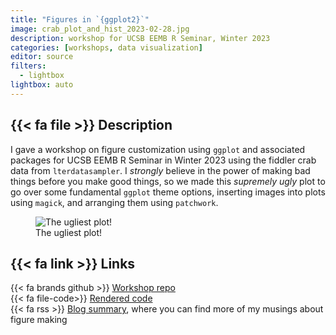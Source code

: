 ```yaml
---
title: "Figures in `{ggplot2}`"
image: crab_plot_and_hist_2023-02-28.jpg
description: workshop for UCSB EEMB R Seminar, Winter 2023
categories: [workshops, data visualization]
editor: source
filters: 
  - lightbox
lightbox: auto
---
```


## {{< fa file >}} Description

I gave a workshop on figure customization using `ggplot` and associated packages for UCSB EEMB R Seminar in Winter 2023 using the fiddler crab data from `lterdatasampler`. I _strongly_ believe in the power of making bad things before you make good things, so we made this _supremely ugly_ plot to go over some fundamental `ggplot` theme options, inserting images into plots using `magick`, and arranging them using `patchwork`.  

![The ugliest plot!](crab_plot_and_hist_2023-02-28.jpg){description="A two panel figure with bright green backgrounds. The figure on the left is a plot of crab size as a function of latitude, and the figure on the left is a histogram." fig-alt="A two panel figure with bright green backgrounds. The figure on the left is a plot of crab size as a function of latitude, and the figure on the left is a histogram."}

## {{< fa link >}} Links

{{< fa brands github >}} [Workshop repo](https://github.com/an-bui/figures-in-ggplot)  
{{< fa file-code>}} [Rendered code](https://an-bui.github.io/figures-in-ggplot/code/ggplot-code-workshop)  
{{< fa rss >}} [Blog summary]((https://an-bui.github.io/figs/posts/2023-02-13_EEMB-R-seminar_figures-in-ggplot)), where you can find more of my musings about figure making
